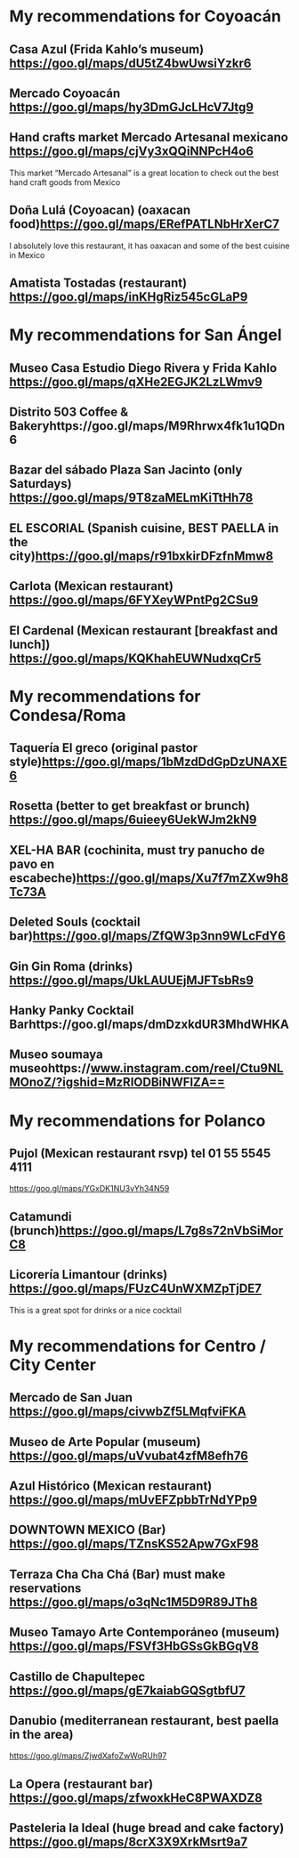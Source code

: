 # My recommendations for Coyoacán

## Casa Azul (Frida Kahlo’s museum) https://goo.gl/maps/dU5tZ4bwUwsiYzkr6

## Mercado Coyoacán https://goo.gl/maps/hy3DmGJcLHcV7Jtg9

## Hand crafts market Mercado Artesanal mexicano https://goo.gl/maps/cjVy3xQQiNNPcH4o6

This market “Mercado Artesanal” is a great location to check out the best hand craft goods from Mexico

## Doña Lulá (Coyoacan) (oaxacan food)https://goo.gl/maps/ERefPATLNbHrXerC7

I absolutely love this restaurant, it has oaxacan and some of the best cuisine in Mexico

## Amatista Tostadas (restaurant) https://goo.gl/maps/inKHgRiz545cGLaP9

# My recommendations for San Ángel

## Museo Casa Estudio Diego Rivera y Frida Kahlo https://goo.gl/maps/qXHe2EGJK2LzLWmv9

## Distrito 503 Coffee & Bakeryhttps://goo.gl/maps/M9Rhrwx4fk1u1QDn6

## Bazar del sábado Plaza San Jacinto (only Saturdays) https://goo.gl/maps/9T8zaMELmKiTtHh78

## EL ESCORIAL (Spanish cuisine, BEST PAELLA in the city)https://goo.gl/maps/r91bxkirDFzfnMmw8

## Carlota (Mexican restaurant) https://goo.gl/maps/6FYXeyWPntPg2CSu9

## El Cardenal (Mexican restaurant [breakfast and lunch]) https://goo.gl/maps/KQKhahEUWNudxqCr5

# My recommendations for Condesa/Roma

## Taquería El greco (original pastor style)https://goo.gl/maps/1bMzdDdGpDzUNAXE6

## Rosetta (better to get breakfast or brunch) https://goo.gl/maps/6uieey6UekWJm2kN9

## XEL-HA BAR (cochinita, must try panucho de pavo en escabeche)https://goo.gl/maps/Xu7f7mZXw9h8Tc73A

## Deleted Souls (cocktail bar)https://goo.gl/maps/ZfQW3p3nn9WLcFdY6

## Gin Gin Roma (drinks) https://goo.gl/maps/UkLAUUEjMJFTsbRs9

## Hanky Panky Cocktail Barhttps://goo.gl/maps/dmDzxkdUR3MhdWHKA

## Museo soumaya museohttps://www.instagram.com/reel/Ctu9NLMOnoZ/?igshid=MzRlODBiNWFlZA==

# My recommendations for Polanco

## Pujol (Mexican restaurant rsvp) tel 01 55 5545 4111

https://goo.gl/maps/YGxDK1NU3vYh34N59

## Catamundi (brunch)https://goo.gl/maps/L7g8s72nVbSiMorC8

## Licorería Limantour (drinks) https://goo.gl/maps/FUzC4UnWXMZpTjDE7

This is a great spot for drinks or a nice cocktail

# My recommendations for Centro / City Center

## Mercado de San Juan https://goo.gl/maps/civwbZf5LMqfviFKA

## Museo de Arte Popular (museum) https://goo.gl/maps/uVvubat4zfM8efh76

## Azul Histórico (Mexican restaurant) https://goo.gl/maps/mUvEFZpbbTrNdYPp9

## DOWNTOWN MEXICO (Bar) https://goo.gl/maps/TZnsKS52Apw7GxF98

## Terraza Cha Cha Chá (Bar) must make reservations https://goo.gl/maps/o3qNc1M5D9R89JTh8

## Museo Tamayo Arte Contemporáneo (museum) https://goo.gl/maps/FSVf3HbGSsGkBGqV8

## Castillo de Chapultepec https://goo.gl/maps/gE7kaiabGQSgtbfU7

## Danubio (mediterranean restaurant, best paella in the area)

https://goo.gl/maps/ZjwdXafoZwWqRUh97

## La Opera (restaurant bar) https://goo.gl/maps/zfwoxkHeC8PWAXDZ8

## Pasteleria la Ideal (huge bread and cake factory) https://goo.gl/maps/8crX3X9XrkMsrt9a7
